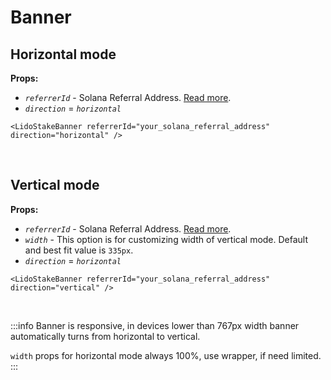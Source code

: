 # Banner


## Horizontal mode

**Props:**

- *`referrerId`* - Solana Referral Address. [Read more](https://help.lido.fi/en/articles/5847184-lido-referral-program-for-solana-integration-guide).
- *`direction`* = *`horizontal`*


```tsx
<LidoStakeBanner referrerId="your_solana_referral_address" direction="horizontal" />
```

<LidoStakeBanner referrerId="your_solana_referral_address" direction="horizontal" />

<br />

## Vertical mode

**Props:**

- *`referrerId`* - Solana Referral Address. [Read more](https://help.lido.fi/en/articles/5847184-lido-referral-program-for-solana-integration-guide).
- *`width`* - This option is for customizing width of vertical mode. Default and best fit value is `335px`.
- *`direction`* = *`horizontal`*

```tsx
<LidoStakeBanner referrerId="your_solana_referral_address" direction="vertical" />
```

<LidoStakeBanner referrerId="your_solana_referral_address" direction="vertical" />


<br />

:::info
Banner is responsive, in devices lower than 767px width banner automatically turns from horizontal to vertical.

`width` props for horizontal mode always 100%, use wrapper, if need limited.
:::